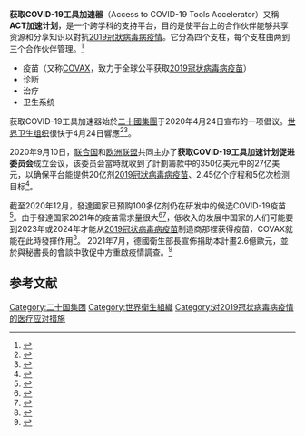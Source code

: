 {{2019冠狀病毒病疫情邊欄|expanded=medical}}

'''获取COVID-19工具加速器'''（Access to COVID-19 Tools Accelerator）又稱'''ACT加速计划'''，是一个跨学科的支持平台，目的是使平台上的合作伙伴能够共享资源和分享知识以對抗[[2019冠狀病毒病疫情|2019冠狀病毒病疫情]]。它分為四个支柱，每个支柱由两到三个合作伙伴管理。<ref name="act-faq">{{Cite web|title=The ACT-Accelerator: frequently asked questions (FAQ)|url=https://www.who.int/initiatives/act-accelerator/faq|accessdate=16 December 2020|date=2020|publisher=[[World_Health_Organization|World Health Organization]] (WHO)|archive-date=2021-05-04|archive-url=https://web.archive.org/web/20210504125946/https://www.who.int/initiatives/act-accelerator/faq|dead-url=no}}</ref>

* 疫苗（又称[[COVAX|COVAX]]，致力于全球公平获取[[2019冠状病毒病疫苗|2019冠状病毒病疫苗]]）
* 诊断
* 治疗
* 卫生系统

获取COVID-19工具加速器始於[[二十國集團|二十國集團]]于2020年4月24日宣布的一项倡议。[[世界卫生组织|世界卫生组织]]很快于4月24日響應<ref name="g20gm">{{Cite news|title=G20 launches initiative for health tools needed to combat the coronavirus|url=https://www.theglobeandmail.com/world/article-g20-launches-initiative-for-health-tools-needed-to-combat-the-2/|date=25 April 2020|ref=The Globe and Mail Inc|accessdate=2021-02-03|archive-date=2020-04-27|archive-url=https://web.archive.org/web/20200427134921/https://www.theglobeandmail.com/world/article-g20-launches-initiative-for-health-tools-needed-to-combat-the-2/|dead-url=no}}</ref><ref name="whopress">{{Cite news|title=Access to COVID-19 Tools (ACT) Accelerator|url=https://www.who.int/docs/default-source/coronaviruse/access-to-covid-19-tools-(act)-accelerator-call-to-action-24april2020.pdf|publisher=[[World_Health_Organization|World Health Organization]] (WHO)|date=24 April 2020|accessdate=2021-02-03|archive-date=2020-04-25|archive-url=https://web.archive.org/web/20200425194644/https://www.who.int/docs/default-source/coronaviruse/access-to-covid-19-tools-(act)-accelerator-call-to-action-24april2020.pdf|dead-url=no}}</ref>。

2020年9月10日，[[联合国|联合国]]和[[欧洲联盟|欧洲联盟]]共同主办了'''获取COVID-19工具加速计划促进委员会'''成立会议，该委员会當時就收到了計劃籌款中的350亿美元中的27亿美元，以确保平台能提供20亿剂[[2019冠狀病毒病疫苗|2019冠狀病毒病疫苗]]、2.45亿个疗程和5亿次检测目标<ref>{{Cite web|title=Leaders pledge ‘quantum leap’ towards fully funding COVID-19 vaccines and treatments|url=https://news.un.org/en/story/2020/09/1072072|accessdate=2020-09-11|date=2020-09-10|work=UN News|language=en|archive-date=2020-09-14|archive-url=https://web.archive.org/web/20200914162950/https://news.un.org/en/story/2020/09/1072072|dead-url=no}}</ref>。

截至2020年12月，發達國家已预购100多亿剂仍在研发中的候选COVID-19疫苗<ref name="mullard">{{Cite journal|title=How COVID vaccines are being divvied up around the world Canada leads the pack in terms of doses secured per capita|url=https://www.nature.com/articles/d41586-020-03370-6|last=Asher Mullard|date=30 November 2020|journal=Nature|accessdate=11 December 2020|doi=10.1038/d41586-020-03370-6|pmid=33257891|archive-date=2021-01-22|archive-url=https://web.archive.org/web/20210122062947/https://www.nature.com/articles/d41586-020-03370-6|dead-url=no}}</ref>。由于發達国家2021年的疫苗需求量很大<ref>{{Cite web|title=COVAX: Ensuring global equitable access to COVID-19 vaccines|url=https://www.gavi.org/covid19/covax-facility|publisher=Gavi|access-date=2021-02-03|archive-date=2020-09-25|archive-url=https://web.archive.org/web/20200925122717/https://www.gavi.org/covid19/covax-facility/|dead-url=no}}</ref><ref name="So">{{Cite journal|title=Reserving coronavirus disease 2019 vaccines for global access: cross sectional analysis|last=So|first=Anthony D|last2=Woo|first2=Joshua|date=2020-12-15|journal=BMJ|doi=10.1136/bmj.m4750|page=m4750|issn=1756-1833|subscription=free}}</ref>，低收入的发展中国家的人们可能要到2023年或2024年才能从[[2019冠状病毒病疫苗|2019冠状病毒病疫苗]]制造商那裡获得疫苗，COVAX就能在此時發揮作用<ref name="apuzzo">{{Cite news|author=Matt Apuzzo|author2=Selam Gebrekidan|title=For Covid-19 Vaccines, Some Are Too Rich — and Too Poor|url=https://www.nytimes.com/2020/12/28/world/africa/covid-19-vaccines-south-africa.html|accessdate=29 December 2020|work=The New York Times|date=28 December 2020|archive-date=2021-05-09|archive-url=https://web.archive.org/web/20210509085837/https://www.nytimes.com/2020/12/28/world/africa/covid-19-vaccines-south-africa.html|dead-url=no}}</ref>。
2021年7月，德國衛生部長宣佈捐助本計畫2.6億歐元，並於與秘書長的會談中敦促中方重啟疫情調查。<ref name="路透">{{Cite news|author=Thomas Escritt|author2=Kirsti Knolle|title=China should provide raw data on pandemic's origins - WHO's Tedros|url=https://www.reuters.com/business/hea...rigins-whos-tedros-2021-07-15/|accessdate=15 July 2021|work=Reuters|date=15 July 2021}}</ref>

== 参考文献 ==
{{reflist|30em}}

[[Category:二十国集团|Category:二十国集团]]
[[Category:世界衛生組織|Category:世界衛生組織]]
[[Category:对2019冠状病毒病疫情的医疗应对措施|Category:对2019冠状病毒病疫情的医疗应对措施]]